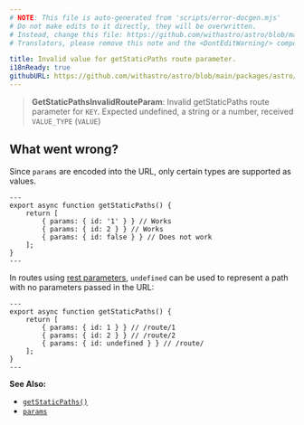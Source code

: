 ```yaml
---
# NOTE: This file is auto-generated from 'scripts/error-docgen.mjs'
# Do not make edits to it directly, they will be overwritten.
# Instead, change this file: https://github.com/withastro/astro/blob/main/packages/astro/src/core/errors/errors-data.ts
# Translators, please remove this note and the <DontEditWarning/> component.

title: Invalid value for getStaticPaths route parameter.
i18nReady: true
githubURL: https://github.com/withastro/astro/blob/main/packages/astro/src/core/errors/errors-data.ts
---
```


<DontEditWarning />


> **GetStaticPathsInvalidRouteParam**: Invalid getStaticPaths route parameter for `KEY`. Expected undefined, a string or a number, received `VALUE_TYPE` (`VALUE`)
## What went wrong?
Since `params` are encoded into the URL, only certain types are supported as values.

```astro title="/route/[id].astro"
---
export async function getStaticPaths() {
	return [
		{ params: { id: '1' } } // Works
		{ params: { id: 2 } } // Works
		{ params: { id: false } } // Does not work
	];
}
---
```

In routes using [rest parameters](/en/core-concepts/routing/#rest-parameters), `undefined` can be used to represent a path with no parameters passed in the URL:

```astro title="/route/[...id].astro"
---
export async function getStaticPaths() {
	return [
		{ params: { id: 1 } } // /route/1
		{ params: { id: 2 } } // /route/2
		{ params: { id: undefined } } // /route/
	];
}
---
```

**See Also:**
-  [`getStaticPaths()`](/en/reference/api-reference/#getstaticpaths)
-  [`params`](/en/reference/api-reference/#params)


